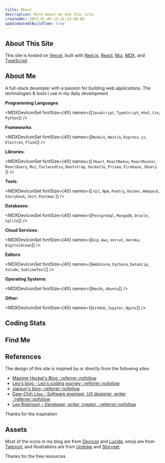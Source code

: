 ```yaml
---
title: About
description: More about me and this site
createdAt: 2023-01-09 15:41:33-08:00
updateDateAtBuildTime: true
---
```


## <i className='twa twa-artist-palette'></i> About This Site

This site is hosted on [Vercel](https://vercel.com), built with [Next.js](https://nextjs.org), [React](https://reactjs.org), [Mui](https://mui.com), [MDX](https://mdxjs.com), and [TypeScript](https://www.typescriptlang.org).

## <i className='twa twa-boy'></i> About Me

A full-stack developer with a passion for building web applications. The technologies & tools I use in my daily development <i className='twa twa-middle twa-backhand-index-pointing-down'></i>

**Programming Languages**:

<MDXDevIconSet
  fontSize={40}
  names={[`JavaScript`, `TypeScript`, `Html`, `Css`, `Python`]}
/>

**Frameworks**:

<MDXDevIconSet
  fontSize={40}
  names={[`NodeJs`, `NextJs`, `Express.js`, `Electron`, `Flask`]}
/>

**Libraries**:

<MDXDevIconSet
  fontSize={40}
  names={[
    `React`,
    `ReactRedux`,
    `ReactRouter`,
    `ReactQuery`,
    `Mui`,
    `TailwindCss`,
    `Bootstrap`,
    `SocketIo`,
    `Prisma`,
    `Firebase`,
    `JQuery`
  ]}
/>

**Tools**:

<MDXDevIconSet
  fontSize={40}
  names={[
    `Git`,
    `Npm`,
    `Poetry`,
    `Docker`,
    `Webpack`,
    `Storybook`,
    `Jest`,
    `Postman`
  ]}
/>

**Databases**:

<MDXDevIconSet
  fontSize={40}
  names={[`PostgreSql`, `MongoDb`, `Oracle`, `Sqlite`]}
/>

**Cloud Services**:

<MDXDevIconSet
  fontSize={40}
  names={[`Gcp`, `Aws`, `Vercel`, `Heroku`, `DigitalOcean`]}
/>

**Editors**:

<MDXDevIconSet
  fontSize={40}
  names={[`WebStorm`, `PyCharm`, `DataGrip`, `VsCode`, `SublimeText`]}
/>

**Operating Systems**:

<MDXDevIconSet fontSize={40} names={[`MacOs`, `Ubuntu`]} />

**Other**:

<MDXDevIconSet fontSize={40} names={[`GitHub`, `Jupyter`, `Nginx`]} />

## <i className='twa twa-bar-chart'></i> Coding Stats

<MDXCodingStats />

## <i className='twa twa-postbox'></i> Find Me

<MDXFindMe />

## <i className='twa twa-compass'></i> References

The design of this site is inspired by or directly from the following sites:

- [Maxime Heckel's Blog ::referrer::nofollow](https://blog.maximeheckel.com)
- [Leo's blog - Leo's coding journey ::referrer::nofollow](https://www.leohuynh.dev)
- [xiaojun's blog ::referrer::nofollow](https://www.xiaojun.im)
- [Daw-Chih Liou - Software engineer, UX designer, writer ::referrer::nofollow](https://dawchihliou.github.io)
- [Lee Robinson – Developer, writer, creator. ::referrer::nofollow](https://leerob.io)

Thanks for the inspiration <i className='twa twa-folded-hands'></i>

## <i className='twa twa-paperclip'></i> Assets

Most of the icons in my blog are from [Devicon](https://devicon.dev) and [Lucide](https://lucide.dev), emoji are from [Twemoji](https://twemoji.twitter.com), and illustrations are from [Undraw](https://undraw.co/illustrations) and [Storyset](https://storyset.com).

Thanks for the free resources <i className='twa twa-folded-hands'></i>
